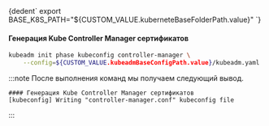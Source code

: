 

<CodeBlock language="bash">
    {dedent`
        export BASE_K8S_PATH="${CUSTOM_VALUE.kuberneteBaseFolderPath.value}"
    `}
</CodeBlock>

#### Генерация Kube Controller Manager сертификатов
```bash
kubeadm init phase kubeconfig controller-manager \
    --config=${CUSTOM_VALUE.kubeadmBaseConfigPath.value}/kubeadm.yaml
```

:::note
После выполнения команд мы получаем следующий вывод.
```
#### Генерация Kube Controller Manager сертификатов
[kubeconfig] Writing "controller-manager.conf" kubeconfig file
```
:::
